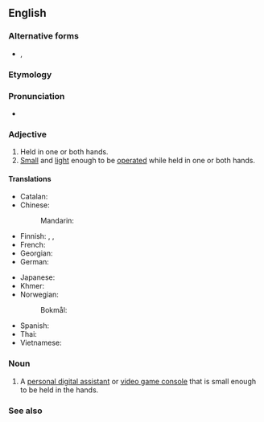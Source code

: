 {{also|handheld}}
==English==

===Alternative forms===
* {{l|en|hand held}}, {{l|en|handheld}}

===Etymology===
{{compound|en|hand|held}}

===Pronunciation===
* {{IPA|en|/ˈhændˌhɛld/}}

===Adjective===
{{en-adj|-|head=[[hand]]-[[held]]}}

# Held in one or both hands.
# [[small|Small]] and [[light]] enough to be [[operate]]d while held in one or both hands.

====Translations====
{{trans-top|held in one hand}}
* Catalan: {{t+|ca|mac}}
* Chinese:
*: Mandarin: {{t|cmn|[[手提式]][[的]]|tr=shǒutíshì de}}
* Finnish: {{t|fi|[[käsi]]-}}, {{t+|fi|kannettava}}, {{t+|fi|käsikäyttöinen}}
* French: {{t-needed|fr}}
* Georgian: {{t|ka|ხელის}}
* German: {{t-needed|de}}
{{trans-mid}}
* Japanese: {{t-needed|ja}}
* Khmer: {{t-needed|km}}
* Norwegian:
*: Bokmål: {{t|nb|håndholdt}}
* Spanish: {{t-needed|es}}
* Thai: {{t-needed|th}}
* Vietnamese: {{t|vi|cầm tay}}
{{trans-bottom}}

===Noun===
{{en-noun}}

# {{lb|en|computing}} A [[personal digital assistant]] or [[video game console]] that is small enough to be held in the hands.

===See also===
{{wikipedia}}